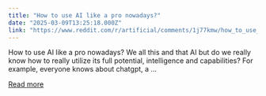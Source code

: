 ```yaml
---
title: "How to use AI like a pro nowadays?"
date: "2025-03-09T13:25:18.000Z"
link: "https://www.reddit.com/r/artificial/comments/1j77kmw/how_to_use_ai_like_a_pro_nowadays/"
---
```


How to use AI like a pro nowadays?
 We all this and that AI but do we really know how to really utilize its full potential, intelligence and capabilities? For example, everyone knows about chatgpt, a ...

[Read more](https://www.reddit.com/r/artificial/comments/1j77kmw/how_to_use_ai_like_a_pro_nowadays/)

